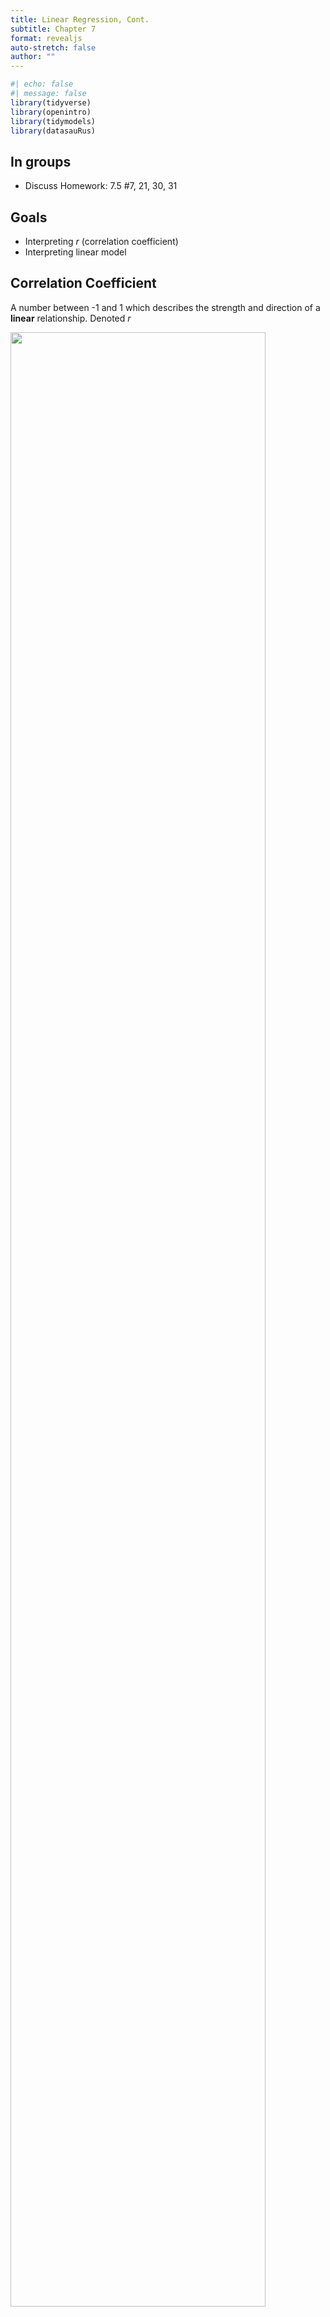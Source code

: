 ```yaml
---
title: Linear Regression, Cont.
subtitle: Chapter 7
format: revealjs
auto-stretch: false
author: ""
---
```


```r
#| echo: false
#| message: false
library(tidyverse)
library(openintro)
library(tidymodels)
library(datasauRus)
```

## In groups

-   Discuss Homework: \S 7.5 #7, 21, 30, 31

## Goals

-   Interpreting $r$ (correlation coefficient)
-   Interpreting linear model

## Correlation Coefficient

::: {.callout-note icon="false" appearance="simple"}
A number between -1 and 1 which describes the strength and direction of a **linear** relationship. Denoted $r$
:::

![](../images/correlations.png){fig-align="center" width="90%"}

## What do these datasets all have in common?

```r
#| echo: false

library(datasauRus)
```

```r
#| echo: false

 ggplot(datasaurus_dozen, aes(x = x, y = y, colour = dataset))+
    geom_point()+
    theme_void()+
    theme(legend.position = "none")+
    facet_wrap(~dataset, ncol = 5)
```

::: fragment
The all have roughly the same correlation $r = -0.06$

Correlation is only meaningful for **linear** assocations
:::

## Strength of Fit

Correlation $r$ describes strength and direction of linear relationships

more commonly use $r^2$ -- which is usually capitalized $R^2$.

\

> $R^2$ measures the amount of variation in outcome variable that's explained by the linear model.

## $R^2$ Example

For our cricket chirps we found $r=0.825$

so $R^2 = (0.825)^2 = 0.681$.

> This means that $0.681$ or $68.1$% of the variation we see in cricket chirp rates can be explained by the ambient temperature. What might account for the other $31.9$% of the variation in chirps?

## `crickets` {visibility="hidden"}

```r
#| message: false
#| echo: false

crickets <- read_csv("../data/crickets.csv")
```

## Linear Regression

$$ \hat{y} = b_0 + b_1 \cdot \hat{x} $$

```r
#| echo: false
#| message: false

ggplot(data = crickets, aes(x = temp_F, y = chirps_in_15s)) +
  geom_point() +
  geom_smooth(method = "lm", se = FALSE)
```

## A Shortcut!

```r
#| echo: true

 model_fit <- linear_reg() |>
      fit(chirps_in_15s ~ temp_F, data = crickets)
 
tidy(model_fit)
```

$$ \hat{y} = -0.372 + 0.212 \, \hat{x} $$

## Don't Extrapolate!!

$$ \hat{y} = -0.372 + 0.212 \, \hat{x} $$

What do you expect the chirp rate will be if temperature is 100?

```r
#| echo: false
#| message: false

ggplot(data = crickets, aes(x = temp_F, y = chirps_in_15s)) +
  geom_point() +
  geom_smooth(method = "lm", se = FALSE)
```

## Interpreting the slope

$$ \hat{y} = -0.372 + 0.212 \, \hat{x} $$

Slope of $0.212$ means that for every increase of 1 degree (F), the chirp rate will increase by 0.212.

## Outliers

Each data set has at least one outlier. How do the outliers affect the slope of the regression line?

![](10images/residuals_outlier.png){fig-align="center" width="90%"}

## Practice for next time

Section 11.5 #1, 3

\

Now head to Posit Cloud for [AE05 - Finnish Fish](https://posit.cloud/spaces/519774/content/8841417)!
